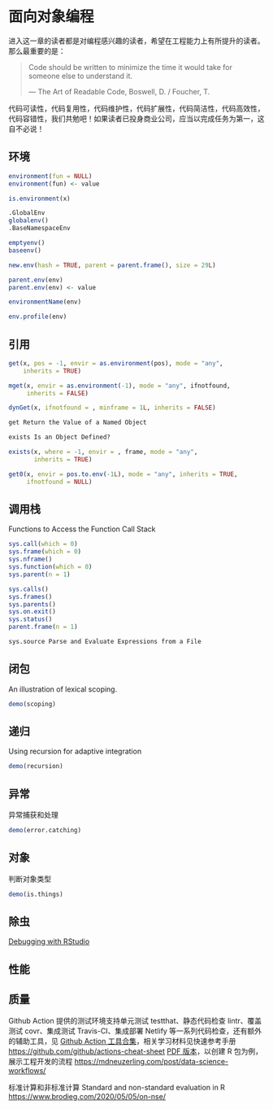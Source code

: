 # 面向对象编程 {#chap:object-oriented-programming}

进入这一章的读者都是对编程感兴趣的读者，希望在工程能力上有所提升的读者。那么最重要的是：

> Code should be written to minimize the time it would take for someone else to understand it.
>
> — The Art of Readable Code, Boswell, D. / Foucher, T.

代码可读性，代码复用性，代码维护性，代码扩展性，代码简洁性，代码高效性，代码容错性，我们共勉吧！如果读者已投身商业公司，应当以完成任务为第一，这自不必说！


## 环境 {#sec:environment}

```r
environment(fun = NULL)
environment(fun) <- value

is.environment(x)

.GlobalEnv
globalenv()
.BaseNamespaceEnv

emptyenv()
baseenv()

new.env(hash = TRUE, parent = parent.frame(), size = 29L)

parent.env(env)
parent.env(env) <- value

environmentName(env)

env.profile(env)
```


## 引用 {#sec:quote}


```r
get(x, pos = -1, envir = as.environment(pos), mode = "any",
    inherits = TRUE)

mget(x, envir = as.environment(-1), mode = "any", ifnotfound,
     inherits = FALSE)

dynGet(x, ifnotfound = , minframe = 1L, inherits = FALSE)
```



```r
get Return the Value of a Named Object

exists Is an Object Defined?

exists(x, where = -1, envir = , frame, mode = "any",
       inherits = TRUE)

get0(x, envir = pos.to.env(-1L), mode = "any", inherits = TRUE,
     ifnotfound = NULL)
```


## 调用栈 {#sec:call-stack}

Functions to Access the Function Call Stack

```r
sys.call(which = 0)
sys.frame(which = 0)
sys.nframe()
sys.function(which = 0)
sys.parent(n = 1)

sys.calls()
sys.frames()
sys.parents()
sys.on.exit()
sys.status()
parent.frame(n = 1)

sys.source Parse and Evaluate Expressions from a File
```

## 闭包 {#sec:closure}

An illustration of lexical scoping.

```r
demo(scoping)
```

## 递归 {#sec:recursion}

Using recursion for adaptive integration

```r
demo(recursion)
```

## 异常 {#sec:catching-and-handling-errors}

异常捕获和处理

```r
demo(error.catching)
```

## 对象 {#sec:is-things}

判断对象类型

```r
demo(is.things)
```


## 除虫 {#sec:code-debug}

[Debugging with RStudio](https://support.rstudio.com/hc/en-us/articles/205612627)

## 性能 {#sec:code-performance}

## 质量 {#sec:code-quality}

Github Action 提供的测试环境支持单元测试 testthat、静态代码检查 lintr、覆盖测试 covr、集成测试 Travis-CI、集成部署 Netlify 等一系列代码检查，还有额外的辅助工具，见 [Github Action 工具合集](https://github.com/sdras/awesome-actions)，相关学习材料见快速参考手册 <https://github.com/github/actions-cheat-sheet> [PDF 版本](https://github.github.io/actions-cheat-sheet/actions-cheat-sheet.pdf)，以创建 R 包为例，展示工程开发的流程 <https://mdneuzerling.com/post/data-science-workflows/>

标准计算和非标准计算 Standard and non-standard evaluation in R <https://www.brodieg.com/2020/05/05/on-nse/>
